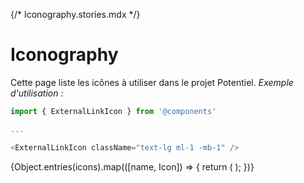 {/* Iconography.stories.mdx */}



<Meta title="Components/Atoms/Iconography" />

# Iconography

Cette page liste les icônes à utiliser dans le projet Potentiel.
_Exemple d'utilisation :_

```js
import { ExternalLinkIcon } from '@components'

...

<ExternalLinkIcon className="text-lg ml-1 -mb-1" />
```

<IconGallery>
  {Object.entries(icons).map(([name, Icon]) => {
    return (
      <IconItem name={name}>
        <Icon name={name} />
      </IconItem>
    );
  })}
</IconGallery>
